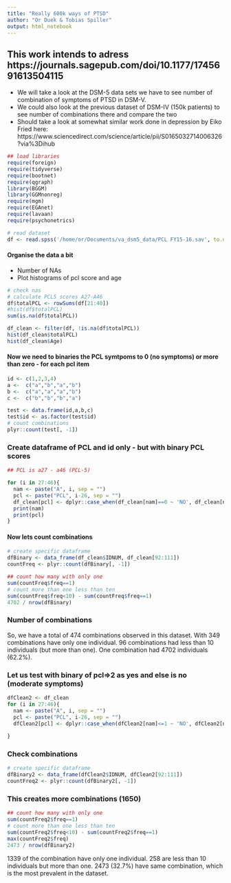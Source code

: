 ```yaml
---
title: "Really 600k ways of PTSD"
author: "Or Duek & Tobias Spiller"
output: html_notebook
---
```


## This work intends to adress https://journals.sagepub.com/doi/10.1177/1745691613504115

- We will take a look at the DSM-5 data sets we have to see number of combination of symptoms of PTSD in DSM-V. 
- We could also look at the previous dataset of DSM-IV (150k patients) to see number of combinations there and compare the two
- Should take a look at somewhat similar work done in depression by Eiko Fried here: https://www.sciencedirect.com/science/article/pii/S0165032714006326?via%3Dihub


```r
## load libraries
require(foreign)
require(tidyverse)
require(bootnet)
require(qgraph)
library(BGGM)
library(GGMnonreg)
require(mgm)
require(EGAnet)
require(lavaan)
require(psychonetrics)
```

```r
# read dataset
df <- read.spss('/home/or/Documents/va_dsm5_data/PCL FY15-16.sav', to.data.frame = TRUE)
```

#### Organise the data a bit
- Number of NAs
- Plot histograms of pcl score and age

```r
# check nas
# calculate PCL5 scores A27-A46
df$totalPCL <- rowSums(df[21:40])
#hist(df$totalPCL)
sum(is.na(df$totalPCL))

df_clean <- filter(df, !is.na(df$totalPCL))
hist(df_clean$totalPCL)
hist(df_clean$Age)
```

#### Now we need to binaries the PCL symtpoms to 0 (no symptoms) or more than zero - for each pcl item

```r
id <- c(1,2,3,4)
a <-  c("a","b","a","b")
b <-  c("a","a","a","b")
c <-  c("b","b","b","a")

test <- data.frame(id,a,b,c)
test$id <- as.factor(test$id)
# count combinations
plyr::count(test[, -1])
```
### Create dataframe of PCL and id only - but with binary PCL scores
```r
## PCL is a27 - a46 (PCL-5)

for (i in 27:46){
  nam <- paste("A", i, sep = "")
  pcl <- paste("PCL", i-26, sep = "")
  df_clean[pcl] <- dplyr::case_when(df_clean[nam]==0 ~ 'NO', df_clean[nam]>0 ~ 'YES')
  print(nam)
  print(pcl)
}
```

#### Now lets count combinations
```r
# create specific dataframe
dfBinary <- data_frame(df_clean$IDNUM, df_clean[92:111])
countFreq <- plyr::count(dfBinary[, -1])
```

```r
## count how many with only one
sum(countFreq$freq==1)
# count more than one less than ten
sum(countFreq$freq<10) - sum(countFreq$freq==1)
4702 / nrow(dfBinary)
```

### Number of combinations
So, we have a total of 474 combinations observed in this dataset. With 349 combinations have only one individual. 96 combinations had less than 10 individuals (but more than one). One combination had 4702 individuals (62.2%). 

### Let us test with binary of pcl=>2 as yes and else is no (moderate symptoms)

```r
dfClean2 <- df_clean
for (i in 27:46){
  nam <- paste("A", i, sep = "")
  pcl <- paste("PCL", i-26, sep = "")
  dfClean2[pcl] <- dplyr::case_when(dfClean2[nam]<=1 ~ 'NO', dfClean2[nam]>=2 ~ 'YES')
 
}
```

### Check combinations

```r
# create specific dataframe
dfBinary2 <- data_frame(dfClean2$IDNUM, dfClean2[92:111])
countFreq2 <- plyr::count(dfBinary2[, -1])
```

### This creates more combinations (1650)

```r
## count how many with only one
sum(countFreq2$freq==1)
# count more than one less than ten
sum(countFreq2$freq<10) - sum(countFreq2$freq==1)
max(countFreq2$freq)
2473 / nrow(dfBinary2)
```

1339 of the combination have only one individual. 
258 are less than 10 individuals but more than one.
2473 (32.7%) have same combination, which is the most prevalent in the dataset.


